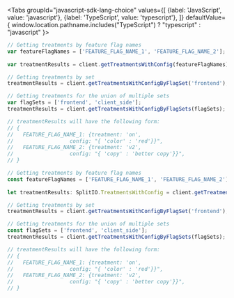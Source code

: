 
<Tabs
  groupId="javascript-sdk-lang-choice"
  values={[
    {label: 'JavaScript', value: 'javascript'},
    {label: 'TypeScript', value: 'typescript'},
  ]} defaultValue={ window.location.pathname.includes("TypeScript") ? "typescript" : "javascript" }>
  <TabItem value="javascript">

```javascript
// Getting treatments by feature flag names
var featureFlagNames = ['FEATURE_FLAG_NAME_1', 'FEATURE_FLAG_NAME_2'];
 
var treatmentResults = client.getTreatmentsWithConfig(featureFlagNames);

// Getting treatments by set
treatmentResults = client.getTreatmentsWithConfigByFlagSet('frontend');

// Getting treatments for the union of multiple sets
var flagSets = ['frontend', 'client_side'];
treatmentResults = client.getTreatmentsWithConfigByFlagSets(flagSets);

// treatmentResults will have the following form: 
// {
//   FEATURE_FLAG_NAME_1: {treatment: 'on',
//                  config: "{ 'color' : 'red'}}",
//   FEATURE_FLAG_NAME_2: {treatment: 'v2',
//                  config: "{ 'copy' : 'better copy'}}",
// }
```

  </TabItem>
  <TabItem value="typescript">

```typescript
// Getting treatments by feature flag names
const featureFlagNames = ['FEATURE_FLAG_NAME_1', 'FEATURE_FLAG_NAME_2'];
 
let treatmentResults: SplitIO.TreatmentsWithConfig = client.getTreatmentsWithConfig(featureFlagNames);

// Getting treatments by set
treatmentResults = client.getTreatmentsWithConfigByFlagSet('frontend');

// Getting treatments for the union of multiple sets
const flagSets = ['frontend', 'client_side'];
treatmentResults = client.getTreatmentsWithConfigByFlagSets(flagSets);

// treatmentResults will have the following form: 
// {
//   FEATURE_FLAG_NAME_1: {treatment: 'on',
//                  config: "{ 'color' : 'red'}}",
//   FEATURE_FLAG_NAME_2: {treatment: 'v2',
//                  config: "{ 'copy' : 'better copy'}}",
// }
```

  </TabItem>
</Tabs>